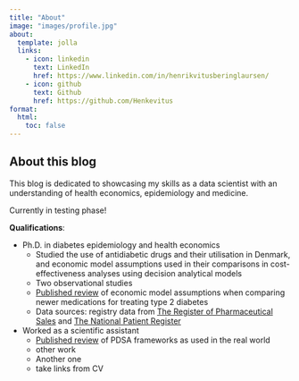 ```yaml
---
title: "About"
image: "images/profile.jpg"
about:
  template: jolla
  links:
    - icon: linkedin
      text: LinkedIn
      href: https://www.linkedin.com/in/henrikvitusberinglaursen/
    - icon: github
      text: Github
      href: https://github.com/Henkevitus
format:
  html:
    toc: false
---
```


## About this blog

This blog is dedicated to showcasing my skills as a data scientist with an understanding of health economics, epidemiology and medicine.

::: {.callout}

Currently in testing phase!

:::

**Qualifications**:

- Ph.D. in diabetes epidemiology and health economics
  - Studied the use of antidiabetic drugs and their utilisation in Denmark, and economic model assumptions used in their comparisons in cost-effectiveness analyses using decision analytical models
  - Two observational studies
  - [Published review](https://doi.org/10.1007/s40273-023-01268-5) of economic model assumptions when comparing newer medications for treating type 2 diabetes
  - Data sources: registry data from [The Register of Pharmaceutical Sales](https://english.sundhedsdatastyrelsen.dk/health-data-and-registers/national-health-registers#) and [The National Patient Register](https://english.sundhedsdatastyrelsen.dk/health-data-and-registers/national-health-registers#)
- Worked as a scientific assistant
  - [Published review](https://doi.org/10.1186/s12913-019-4482-6) of PDSA frameworks as used in the real world
  - other work
  - Another one
  - take links from CV
